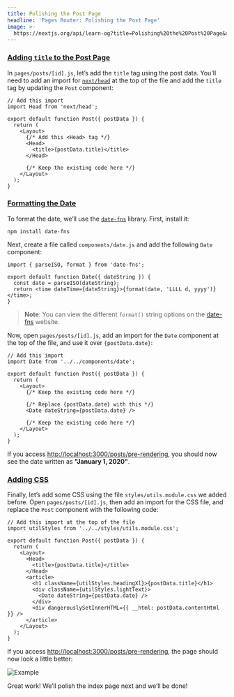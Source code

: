 ```yaml
---
title: Polishing the Post Page
headline: 'Pages Router: Polishing the Post Page'
image: >-
  https://nextjs.org/api/learn-og?title=Polishing%20the%20Post%20Page&amp;chapter=34
---
```


### [Adding `title` to the Post Page](#adding-title-to-the-post-page)

In `pages/posts/[id].js`, let’s add the `title` tag using the post data. You'll need to add an import for [`next/head`](/docs/api-reference/next/head) at the top of the file and add the `title` tag by updating the `Post` component:

```
// Add this import
import Head from 'next/head';
 
export default function Post({ postData }) {
  return (
    <Layout>
      {/* Add this <Head> tag */}
      <Head>
        <title>{postData.title}</title>
      </Head>
 
      {/* Keep the existing code here */}
    </Layout>
  );
}
```

### [Formatting the Date](#formatting-the-date)

To format the date, we’ll use the [`date-fns`](https://date-fns.org/) library. First, install it:

```
npm install date-fns
```

Next, create a file called `components/date.js` and add the following `Date` component:

```
import { parseISO, format } from 'date-fns';
 
export default function Date({ dateString }) {
  const date = parseISO(dateString);
  return <time dateTime={dateString}>{format(date, 'LLLL d, yyyy')}</time>;
}
```

> **Note**: You can view the different `format()` string options on the [date-fns](https://date-fns.org/v2.16.1/docs/format) website.

Now, open `pages/posts/[id].js`, add an import for the `Date` component at the top of the file, and use it over `{postData.date}`:

```
// Add this import
import Date from '../../components/date';
 
export default function Post({ postData }) {
  return (
    <Layout>
      {/* Keep the existing code here */}
 
      {/* Replace {postData.date} with this */}
      <Date dateString={postData.date} />
 
      {/* Keep the existing code here */}
    </Layout>
  );
}
```

If you access [http://localhost:3000/posts/pre-rendering](http://localhost:3000/posts/pre-rendering), you should now see the date written as **"January 1, 2020"**.

### [Adding CSS](#adding-css)

Finally, let’s add some CSS using the file `styles/utils.module.css` we added before. Open `pages/posts/[id].js`, then add an import for the CSS file, and replace the `Post` component with the following code:

```
// Add this import at the top of the file
import utilStyles from '../../styles/utils.module.css';
 
export default function Post({ postData }) {
  return (
    <Layout>
      <Head>
        <title>{postData.title}</title>
      </Head>
      <article>
        <h1 className={utilStyles.headingXl}>{postData.title}</h1>
        <div className={utilStyles.lightText}>
          <Date dateString={postData.date} />
        </div>
        <div dangerouslySetInnerHTML={{ __html: postData.contentHtml }} />
      </article>
    </Layout>
  );
}
```

If you access [http://localhost:3000/posts/pre-rendering](http://localhost:3000/posts/pre-rendering), the page should now look a little better:

![Example](https://h8DxKfmAPhn8O0p3.public.blob.vercel-storage.com/learn/pages-router/dynamic-routes/post-page-css.png)

Great work! We’ll polish the index page next and we’ll be done!
